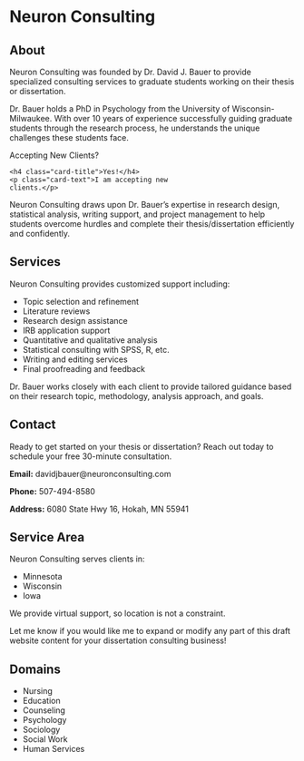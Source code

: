 # Neuron Consulting

## About

Neuron Consulting was founded by Dr. David J. Bauer to provide specialized consulting services to graduate students working on their thesis or dissertation.

Dr. Bauer holds a PhD in Psychology from the University of Wisconsin-Milwaukee. With over 10 years of experience successfully guiding graduate students through the research process, he understands the unique challenges these students face.

<div class="card text-white bg-success mb-3" style="max-width: 20rem;">
  <div class="card-header">Accepting New Clients?</div>
  <div class="card-body">
    <h4 class="card-title">Yes!</h4>
    <p class="card-text">I am accepting new clients.</p>
  </div>
</div>

Neuron Consulting draws upon Dr. Bauer's expertise in research design, statistical analysis, writing support, and project management to help students overcome hurdles and complete their thesis/dissertation efficiently and confidently.

## Services

Neuron Consulting provides customized support including:

-   Topic selection and refinement
-   Literature reviews
-   Research design assistance
-   IRB application support
-   Quantitative and qualitative analysis
-   Statistical consulting with SPSS, R, etc.
-   Writing and editing services
-   Final proofreading and feedback

Dr. Bauer works closely with each client to provide tailored guidance based on their research topic, methodology, analysis approach, and goals.

## Contact

Ready to get started on your thesis or dissertation? Reach out today to schedule your free 30-minute consultation.

**Email:** davidjbauer\@neuronconsulting.com

**Phone:** 507-494-8580

**Address:** 6080 State Hwy 16, Hokah, MN 55941

## Service Area

Neuron Consulting serves clients in:

-   Minnesota
-   Wisconsin
-   Iowa

We provide virtual support, so location is not a constraint.

Let me know if you would like me to expand or modify any part of this draft website content for your dissertation consulting business!

## Domains

- Nursing
- Education
- Counseling
- Psychology
- Sociology
- Social Work
- Human Services


